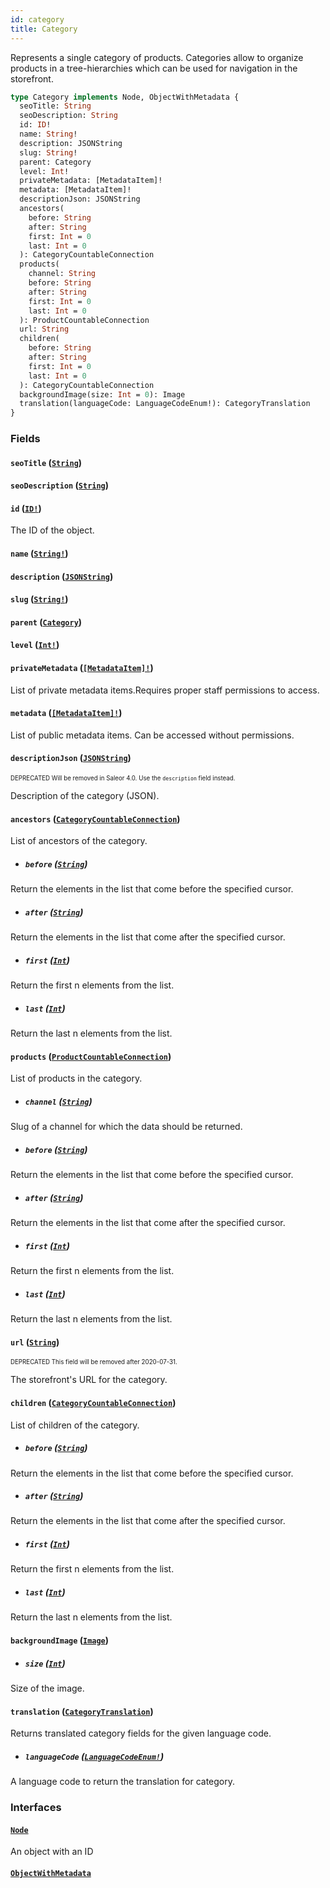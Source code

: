 ```yaml
---
id: category
title: Category
---
```


Represents a single category of products. Categories allow to organize products in a tree-hierarchies which can be used for navigation in the storefront.

```graphql
type Category implements Node, ObjectWithMetadata {
  seoTitle: String
  seoDescription: String
  id: ID!
  name: String!
  description: JSONString
  slug: String!
  parent: Category
  level: Int!
  privateMetadata: [MetadataItem]!
  metadata: [MetadataItem]!
  descriptionJson: JSONString
  ancestors(
    before: String
    after: String
    first: Int = 0
    last: Int = 0
  ): CategoryCountableConnection
  products(
    channel: String
    before: String
    after: String
    first: Int = 0
    last: Int = 0
  ): ProductCountableConnection
  url: String
  children(
    before: String
    after: String
    first: Int = 0
    last: Int = 0
  ): CategoryCountableConnection
  backgroundImage(size: Int = 0): Image
  translation(languageCode: LanguageCodeEnum!): CategoryTranslation
}
```

### Fields

#### `seoTitle` ([`String`](/developer/api-reference/scalars/string.mdx))

#### `seoDescription` ([`String`](/developer/api-reference/scalars/string.mdx))

#### `id` ([`ID!`](/developer/api-reference/scalars/id.mdx))

The ID of the object.

#### `name` ([`String!`](/developer/api-reference/scalars/string.mdx))

#### `description` ([`JSONString`](/developer/api-reference/scalars/json-string.mdx))

#### `slug` ([`String!`](/developer/api-reference/scalars/string.mdx))

#### `parent` ([`Category`](/developer/api-reference/objects/category.mdx))

#### `level` ([`Int!`](/developer/api-reference/scalars/int.mdx))

#### `privateMetadata` ([`[MetadataItem]!`](/developer/api-reference/objects/metadata-item.mdx))

List of private metadata items.Requires proper staff permissions to access.

#### `metadata` ([`[MetadataItem]!`](/developer/api-reference/objects/metadata-item.mdx))

List of public metadata items. Can be accessed without permissions.

#### `descriptionJson` ([`JSONString`](/developer/api-reference/scalars/json-string.mdx))

<sub><sup><span className="deprecatedTag">DEPRECATED</span> Will be removed in Saleor 4.0. Use the `description` field instead.</sup></sub>

Description of the category (JSON).

#### `ancestors` ([`CategoryCountableConnection`](/developer/api-reference/objects/category-countable-connection.mdx))

List of ancestors of the category.

- ##### `before` ([`String`](/developer/api-reference/scalars/string.mdx))

Return the elements in the list that come before the specified cursor.

- ##### `after` ([`String`](/developer/api-reference/scalars/string.mdx))

Return the elements in the list that come after the specified cursor.

- ##### `first` ([`Int`](/developer/api-reference/scalars/int.mdx))

Return the first n elements from the list.

- ##### `last` ([`Int`](/developer/api-reference/scalars/int.mdx))

Return the last n elements from the list.

#### `products` ([`ProductCountableConnection`](/developer/api-reference/objects/product-countable-connection.mdx))

List of products in the category.

- ##### `channel` ([`String`](/developer/api-reference/scalars/string.mdx))

Slug of a channel for which the data should be returned.

- ##### `before` ([`String`](/developer/api-reference/scalars/string.mdx))

Return the elements in the list that come before the specified cursor.

- ##### `after` ([`String`](/developer/api-reference/scalars/string.mdx))

Return the elements in the list that come after the specified cursor.

- ##### `first` ([`Int`](/developer/api-reference/scalars/int.mdx))

Return the first n elements from the list.

- ##### `last` ([`Int`](/developer/api-reference/scalars/int.mdx))

Return the last n elements from the list.

#### `url` ([`String`](/developer/api-reference/scalars/string.mdx))

<sub><sup><span className="deprecatedTag">DEPRECATED</span> This field will be removed after 2020-07-31.</sup></sub>

The storefront's URL for the category.

#### `children` ([`CategoryCountableConnection`](/developer/api-reference/objects/category-countable-connection.mdx))

List of children of the category.

- ##### `before` ([`String`](/developer/api-reference/scalars/string.mdx))

Return the elements in the list that come before the specified cursor.

- ##### `after` ([`String`](/developer/api-reference/scalars/string.mdx))

Return the elements in the list that come after the specified cursor.

- ##### `first` ([`Int`](/developer/api-reference/scalars/int.mdx))

Return the first n elements from the list.

- ##### `last` ([`Int`](/developer/api-reference/scalars/int.mdx))

Return the last n elements from the list.

#### `backgroundImage` ([`Image`](/developer/api-reference/objects/image.mdx))

- ##### `size` ([`Int`](/developer/api-reference/scalars/int.mdx))

Size of the image.

#### `translation` ([`CategoryTranslation`](/developer/api-reference/objects/category-translation.mdx))

Returns translated category fields for the given language code.

- ##### `languageCode` ([`LanguageCodeEnum!`](/developer/api-reference/enums/language-code-enum.mdx))

A language code to return the translation for category.

### Interfaces

#### [`Node`](/developer/api-reference/interfaces/node.mdx)

An object with an ID

#### [`ObjectWithMetadata`](/developer/api-reference/interfaces/object-with-metadata.mdx)
